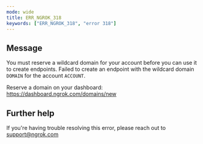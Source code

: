 ```yaml
---
mode: wide
title: ERR_NGROK_318
keywords: ["ERR_NGROK_318", "error 318"]
---
```


## Message

You must reserve a wildcard domain for your account before you can use it to create endpoints.
Failed to create an endpoint with the wildcard domain `DOMAIN` for the account `ACCOUNT`.

Reserve a domain on your dashboard: https://dashboard.ngrok.com/domains/new

## Further help

If you're having trouble resolving this error, please reach out to [support@ngrok.com](mailto:support@ngrok.com?subject=Help%20with%20ERR_NGROK_318)
